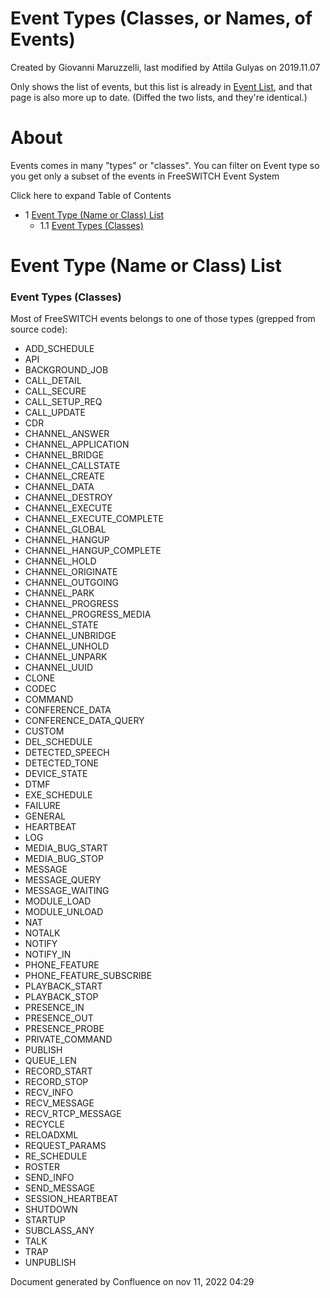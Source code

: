 
# Event Types (Classes, or Names, of Events) 

 Created by  Giovanni Maruzzelli, last modified by  Attila Gulyas on 2019.11.07

Only shows the list of events, but this list is already in [Event List](./Introduction/Event-System/Event-List_7143557.mdx#nat), and that page is also more up to date. (Diffed the two lists, and they're identical.)

# About

Events comes in many "types" or "classes". You can filter on Event type so you get only a subset of the events in FreeSWITCH Event System

Click here to expand Table of Contents

* 1 [Event Type (Name or Class) List](#event-type-name-or-class-list)  
   * 1.1 [Event Types (Classes)](#-freeswitch--event-types-classes-or-names-of-events-)

# Event Type (Name or Class) List

### Event Types (Classes)

Most of FreeSWITCH events belongs to one of those types (grepped from source code):

* ADD\_SCHEDULE
* API
* BACKGROUND\_JOB
* CALL\_DETAIL
* CALL\_SECURE
* CALL\_SETUP\_REQ
* CALL\_UPDATE
* CDR
* CHANNEL\_ANSWER
* CHANNEL\_APPLICATION
* CHANNEL\_BRIDGE
* CHANNEL\_CALLSTATE
* CHANNEL\_CREATE
* CHANNEL\_DATA
* CHANNEL\_DESTROY
* CHANNEL\_EXECUTE
* CHANNEL\_EXECUTE\_COMPLETE
* CHANNEL\_GLOBAL
* CHANNEL\_HANGUP
* CHANNEL\_HANGUP\_COMPLETE
* CHANNEL\_HOLD
* CHANNEL\_ORIGINATE
* CHANNEL\_OUTGOING
* CHANNEL\_PARK
* CHANNEL\_PROGRESS
* CHANNEL\_PROGRESS\_MEDIA
* CHANNEL\_STATE
* CHANNEL\_UNBRIDGE
* CHANNEL\_UNHOLD
* CHANNEL\_UNPARK
* CHANNEL\_UUID
* CLONE
* CODEC
* COMMAND
* CONFERENCE\_DATA
* CONFERENCE\_DATA\_QUERY
* CUSTOM
* DEL\_SCHEDULE
* DETECTED\_SPEECH
* DETECTED\_TONE
* DEVICE\_STATE
* DTMF
* EXE\_SCHEDULE
* FAILURE
* GENERAL
* HEARTBEAT
* LOG
* MEDIA\_BUG\_START
* MEDIA\_BUG\_STOP
* MESSAGE
* MESSAGE\_QUERY
* MESSAGE\_WAITING
* MODULE\_LOAD
* MODULE\_UNLOAD
* NAT
* NOTALK
* NOTIFY
* NOTIFY\_IN
* PHONE\_FEATURE
* PHONE\_FEATURE\_SUBSCRIBE
* PLAYBACK\_START
* PLAYBACK\_STOP
* PRESENCE\_IN
* PRESENCE\_OUT
* PRESENCE\_PROBE
* PRIVATE\_COMMAND
* PUBLISH
* QUEUE\_LEN
* RECORD\_START
* RECORD\_STOP
* RECV\_INFO
* RECV\_MESSAGE
* RECV\_RTCP\_MESSAGE
* RECYCLE
* RELOADXML
* REQUEST\_PARAMS
* RE\_SCHEDULE
* ROSTER
* SEND\_INFO
* SEND\_MESSAGE
* SESSION\_HEARTBEAT
* SHUTDOWN
* STARTUP
* SUBCLASS\_ANY
* TALK
* TRAP
* UNPUBLISH

Document generated by Confluence on nov 11, 2022 04:29
